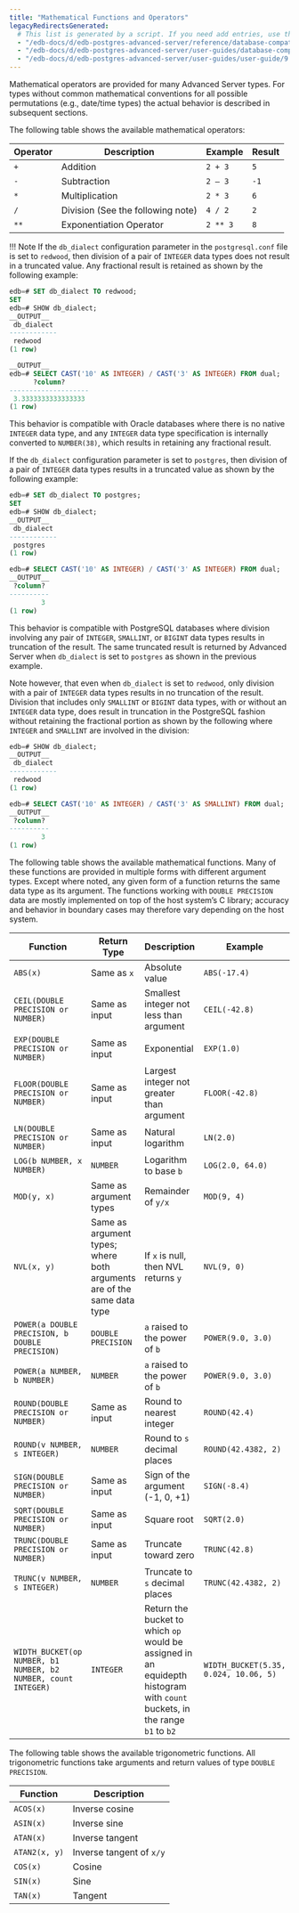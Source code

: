 ```yaml
---
title: "Mathematical Functions and Operators"
legacyRedirectsGenerated:
  # This list is generated by a script. If you need add entries, use the `legacyRedirects` key.
  - "/edb-docs/d/edb-postgres-advanced-server/reference/database-compatibility-for-oracle-developers-reference-guide/9.6/Database_Compatibility_for_Oracle_Developers_Reference_Guide.1.096.html"
  - "/edb-docs/d/edb-postgres-advanced-server/user-guides/database-compatibility-for-oracle-developers-guide/9.5/Database_Compatibility_for_Oracle_Developers_Guide.1.130.html"
  - "/edb-docs/d/edb-postgres-advanced-server/user-guides/user-guide/9.5/EDB_Postgres_Enterprise_Guide.1.039.html"
---
```


<div id="mathematical_functions_and_operators" class="registered_link"></div>

Mathematical operators are provided for many Advanced Server types. For types without common mathematical conventions for all possible permutations (e.g., date/time types) the actual behavior is described in subsequent sections.

The following table shows the available mathematical operators:

| Operator | Description                       | Example  | Result |
| -------- | --------------------------------- | -------- | ------ |
| `+`      | Addition                          | `2 + 3`  | `5`    |
| `-`      | Subtraction                       | `2 – 3`  | `-1`   |
| `*`      | Multiplication                    | `2 * 3`  | `6`    |
| `/`      | Division (See the following note) | `4 / 2`  | `2`    |
| `**`     | Exponentiation Operator           | `2 ** 3` | `8`    |

!!! Note
    If the `db_dialect` configuration parameter in the `postgresql.conf` file is set to `redwood`, then division of a pair of `INTEGER` data types does not result in a truncated value. Any fractional result is retained as shown by the following example:

```sql
edb=# SET db_dialect TO redwood;
SET
edb=# SHOW db_dialect;
__OUTPUT__
 db_dialect
------------
 redwood
(1 row)
```
```sql
__OUTPUT__
edb=# SELECT CAST('10' AS INTEGER) / CAST('3' AS INTEGER) FROM dual;
      ?column?
--------------------
 3.3333333333333333
(1 row)
```

This behavior is compatible with Oracle databases where there is no native `INTEGER` data type, and any `INTEGER` data type specification is internally converted to `NUMBER(38)`, which results in retaining any fractional result.

If the `db_dialect` configuration parameter is set to `postgres`, then division of a pair of `INTEGER` data types results in a truncated value as shown by the following example:

```sql
edb=# SET db_dialect TO postgres;
SET
edb=# SHOW db_dialect;
__OUTPUT__
 db_dialect
------------
 postgres
(1 row)
```
```sql
edb=# SELECT CAST('10' AS INTEGER) / CAST('3' AS INTEGER) FROM dual;
__OUTPUT__
 ?column?
----------
        3
(1 row)
```

This behavior is compatible with PostgreSQL databases where division involving any pair of `INTEGER`, `SMALLINT`, or `BIGINT` data types results in truncation of the result. The same truncated result is returned by Advanced Server when `db_dialect` is set to `postgres` as shown in the previous example.

Note however, that even when `db_dialect` is set to `redwood`, only division with a pair of `INTEGER` data types results in no truncation of the result. Division that includes only `SMALLINT` or `BIGINT` data types, with or without an `INTEGER` data type, does result in truncation in the PostgreSQL fashion without retaining the fractional portion as shown by the following where `INTEGER` and `SMALLINT` are involved in the division:

```sql
edb=# SHOW db_dialect;
__OUTPUT__
 db_dialect
------------
 redwood
(1 row)
```
```sql
edb=# SELECT CAST('10' AS INTEGER) / CAST('3' AS SMALLINT) FROM dual;
__OUTPUT__
 ?column?
----------
        3
(1 row)
```

The following table shows the available mathematical functions. Many of these functions are provided in multiple forms with different argument types. Except where noted, any given form of a function returns the same data type as its argument. The functions working with `DOUBLE PRECISION` data are mostly implemented on top of the host system’s C library; accuracy and behavior in boundary cases may therefore vary depending on the host system.

| Function                                                       | Return Type                                                            | Description                                                                                                                 | Example                               | Result                 |
| -------------------------------------------------------------- | ---------------------------------------------------------------------- | --------------------------------------------------------------------------------------------------------------------------- | ------------------------------------- | ---------------------- |
| `ABS(x)`                                                       | Same as `x`                                                            | Absolute value                                                                                                              | `ABS(-17.4)`                          | `17.4`                 |
| `CEIL(DOUBLE PRECISION or NUMBER)`                             | Same as input                                                          | Smallest integer not less than argument                                                                                     | `CEIL(-42.8)`                         | `-42`                  |
| `EXP(DOUBLE PRECISION or NUMBER)`                              | Same as input                                                          | Exponential                                                                                                                 | `EXP(1.0)`                            | `2.7182818284590452`   |
| `FLOOR(DOUBLE PRECISION or NUMBER)`                            | Same as input                                                          | Largest integer not greater than argument                                                                                   | `FLOOR(-42.8)`                        | `43`                   |
| `LN(DOUBLE PRECISION or NUMBER)`                               | Same as input                                                          | Natural logarithm                                                                                                           | `LN(2.0)`                             | `0.6931471805599453`   |
| `LOG(b NUMBER, x NUMBER)`                                      | `NUMBER`                                                               | Logarithm to base `b`                                                                                                       | `LOG(2.0, 64.0)`                      | `6.0000000000000000`   |
| `MOD(y, x)`                                                    | Same as argument types                                                 | Remainder of `y/x`                                                                                                          | `MOD(9, 4)`                           | `1`                    |
| `NVL(x, y)`                                                    | Same as argument types; where both arguments are of the same data type | If `x` is null, then NVL returns `y`                                                                                        | `NVL(9, 0)`                           | `9`                    |
| `POWER(a DOUBLE PRECISION, b DOUBLE PRECISION)`                | `DOUBLE PRECISION`                                                     | `a` raised to the power of `b`                                                                                              | `POWER(9.0, 3.0)`                     | `729.0000000000000000` |
| `POWER(a NUMBER, b NUMBER)`                                    | `NUMBER`                                                               | `a` raised to the power of `b`                                                                                              | `POWER(9.0, 3.0)`                     | `729.0000000000000000` |
| `ROUND(DOUBLE PRECISION or NUMBER)`                            | Same as input                                                          | Round to nearest integer                                                                                                    | `ROUND(42.4)`                         | `42`                   |
| `ROUND(v NUMBER, s INTEGER)`                                   | `NUMBER`                                                               | Round to `s` decimal places                                                                                                 | `ROUND(42.4382, 2)`                   | `42.44`                |
| `SIGN(DOUBLE PRECISION or NUMBER)`                             | Same as input                                                          | Sign of the argument (-1, 0, +1)                                                                                            | `SIGN(-8.4)`                          | `-1`                   |
| `SQRT(DOUBLE PRECISION or NUMBER)`                             | Same as input                                                          | Square root                                                                                                                 | `SQRT(2.0)`                           | `1.414213562373095`    |
| `TRUNC(DOUBLE PRECISION or NUMBER)`                            | Same as input                                                          | Truncate toward zero                                                                                                        | `TRUNC(42.8)`                         | `42`                   |
| `TRUNC(v NUMBER, s INTEGER)`                                   | `NUMBER`                                                               | Truncate to `s` decimal places                                                                                              | `TRUNC(42.4382, 2)`                   | `42.43`                |
| `WIDTH_BUCKET(op NUMBER, b1 NUMBER, b2 NUMBER, count INTEGER)` | `INTEGER`                                                              | Return the bucket to which `op` would be assigned in an equidepth histogram with `count` buckets, in the range `b1` to `b2` | `WIDTH_BUCKET(5.35, 0.024, 10.06, 5)` | `3`                    |

The following table shows the available trigonometric functions. All trigonometric functions take arguments and return values of type `DOUBLE PRECISION`.

| Function      | Description              |
| ------------- | ------------------------ |
| `ACOS(x)`     | Inverse cosine           |
| `ASIN(x)`     | Inverse sine             |
| `ATAN(x)`     | Inverse tangent          |
| `ATAN2(x, y)` | Inverse tangent of `x/y` |
| `COS(x)`      | Cosine                   |
| `SIN(x)`      | Sine                     |
| `TAN(x)`      | Tangent                  |
